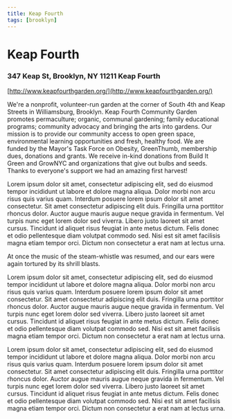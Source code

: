 ```yaml
---
title: Keap Fourth 
tags: [brooklyn]
---
```


# Keap Fourth
### 347 Keap St, Brooklyn, NY 11211 Keap Fourth


[http://www.keapfourthgarden.org/](http://www.keapfourthgarden.org/)

We're a nonprofit, volunteer-run garden at the corner of South 4th and Keap Streets in Williamsburg, Brooklyn. Keap Fourth Community Garden promotes permaculture; organic, communal gardening; family educational programs; community advocacy and bringing the arts into gardens. Our mission is to provide our community access to open green space, environmental learning opportunities and fresh, healthy food. We are funded by the Mayor's Task Force on Obesity, GreenThumb, membership dues, donations and grants. We receive in-kind donations from Build It Green and GrowNYC and organizations that give out bulbs and seeds. Thanks to everyone's support we had an amazing first harvest!

Lorem ipsum dolor sit amet, consectetur adipiscing elit, sed do eiusmod tempor incididunt ut labore et dolore magna aliqua. Dolor morbi non arcu risus quis varius quam. Interdum posuere lorem ipsum dolor sit amet consectetur. Sit amet consectetur adipiscing elit duis. Fringilla urna porttitor rhoncus dolor. Auctor augue mauris augue neque gravida in fermentum. Vel turpis nunc eget lorem dolor sed viverra. Libero justo laoreet sit amet cursus. Tincidunt id aliquet risus feugiat in ante metus dictum. Felis donec et odio pellentesque diam volutpat commodo sed. Nisi est sit amet facilisis magna etiam tempor orci. Dictum non consectetur a erat nam at lectus urna.


At once the music of the steam-whistle was resumed, and our ears were again tortured by its shrill blasts.

Lorem ipsum dolor sit amet, consectetur adipiscing elit, sed do eiusmod tempor incididunt ut labore et dolore magna aliqua. Dolor morbi non arcu risus quis varius quam. Interdum posuere lorem ipsum dolor sit amet consectetur. Sit amet consectetur adipiscing elit duis. Fringilla urna porttitor rhoncus dolor. Auctor augue mauris augue neque gravida in fermentum. Vel turpis nunc eget lorem dolor sed viverra. Libero justo laoreet sit amet cursus. Tincidunt id aliquet risus feugiat in ante metus dictum. Felis donec et odio pellentesque diam volutpat commodo sed. Nisi est sit amet facilisis magna etiam tempor orci. Dictum non consectetur a erat nam at lectus urna.

Lorem ipsum dolor sit amet, consectetur adipiscing elit, sed do eiusmod tempor incididunt ut labore et dolore magna aliqua. Dolor morbi non arcu risus quis varius quam. Interdum posuere lorem ipsum dolor sit amet consectetur. Sit amet consectetur adipiscing elit duis. Fringilla urna porttitor rhoncus dolor. Auctor augue mauris augue neque gravida in fermentum. Vel turpis nunc eget lorem dolor sed viverra. Libero justo laoreet sit amet cursus. Tincidunt id aliquet risus feugiat in ante metus dictum. Felis donec et odio pellentesque diam volutpat commodo sed. Nisi est sit amet facilisis magna etiam tempor orci. Dictum non consectetur a erat nam at lectus urna.